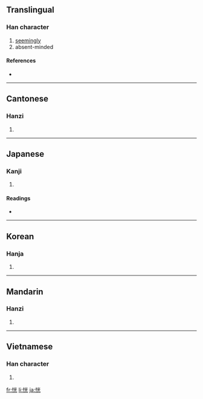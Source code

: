 ==Translingual==

===Han character===
{{Han char|rn=61|rad=心|as=06|sn=9|four=9901<sub>1</sub>|canj=心火一山 (PFMU)}}

# [[seemingly]]
# absent-minded

====References====
* {{Han ref|kx=0384.030|dkj=10546|dj=0714.210|hdz=42295.040|uh=604D|ud=24653|bh=ABE9|bd=44009}}

----

==Cantonese==

===Hanzi===
{{yue-hanzi|jyut=|y=fong2}}

# {{defn|Cantonese|sort=心06}}

----

==Japanese==

===Kanji===
{{ja-kanji|grade=|rs=心06}}

# {{defn|Japanese}}

====Readings====
* {{ja-readings|on=[[こう]] (kō)|kun=[[ほのか]] (honoka), [[うっとりする]] (uttorisuru), [[くらい]] (kurai)}}

----

==Korean==

===Hanja===
{{ko-hanja|hangeul=황|eumhun=|rv=hwang|mr=hwang|y=hwang}}

# {{defn|Korean|sort=心06}}

----

==Mandarin==

===Hanzi===
{{cmn-hanzi|pin=[[huǎng]] ([[huang3]])|wg=huang<sup>3</sup>}}

# {{defn|Mandarin|sort=心06}}

----

==Vietnamese==

===Han character===
{{vi-hantu|[[hoảng]], [[đoảng]]|rs=心06}}

# {{defn|Vietnamese|sort=心06}}

[[fr:恍]]
[[li:恍]]
[[ja:恍]]